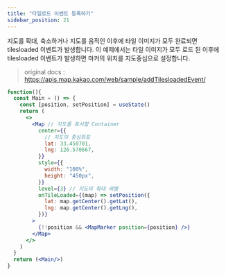 ```yaml
---
title: "타일로드 이벤트 등록하기"
sidebar_position: 21
---
```


지도를 확대, 축소하거나 지도를 움직인 이후에 타일 이미지가 모두 완료되면 tilesloaded 이벤트가 발생합니다.
이 예제에서는 타일 이미지가 모두 로드 된 이후에 tilesloaded 이벤트가 발생하면 마커의 위치를 지도중심으로 설정합니다.

> original docs : https://apis.map.kakao.com/web/sample/addTilesloadedEvent/

```jsx live
function(){
  const Main = () => {
    const [position, setPosition] = useState()
    return (
      <>
        <Map // 지도를 표시할 Container
          center={{
            // 지도의 중심좌표
            lat: 33.450701,
            lng: 126.570667,
          }}
          style={{
            width: "100%",
            height: "450px",
          }}
          level={3} // 지도의 확대 레벨
          onTileLoaded={(map) => setPosition({
            lat: map.getCenter().getLat(),
            lng: map.getCenter().getLng(),
          })}
        >
          {!!position && <MapMarker position={position} />}
        </Map>
      </>
    )
  }
  return (<Main/>)
}
```
